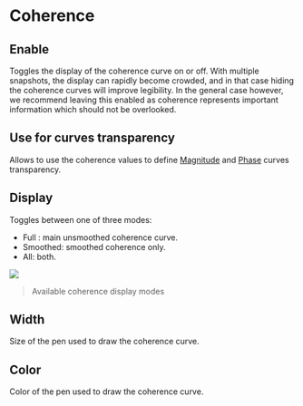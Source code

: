# Coherence

## Enable
Toggles the display of the coherence curve on or off.
With multiple snapshots, the display can rapidly become crowded, and in that case hiding the coherence curves will improve legibility.
In the general case however, we recommend leaving this enabled as coherence
represents important information which should not be overlooked.

## Use for curves transparency
Allows to use the coherence values to define [Magnitude](13_Transfer_function_measurement_05_Setup_04_Magnitude.md) and [Phase](13_Transfer_function_measurement_05_Setup_05_Phase.md) curves transparency.

<!-- TODO: This section should not be there anymore. The option is inside each the magnitude and the Phase -->


## Display
Toggles between one of three modes:

* Full : main unsmoothed coherence curve.
* Smoothed: smoothed coherence only.
* All: both.

![](https://media.githubusercontent.com/media/FLUX-SE/doc_images/main/Analyzer/TransferFunction/Coherence.png)

> Available coherence display modes

## Width
Size of the pen used to draw the coherence curve.

## Color
Color of the pen used to draw the coherence curve.

